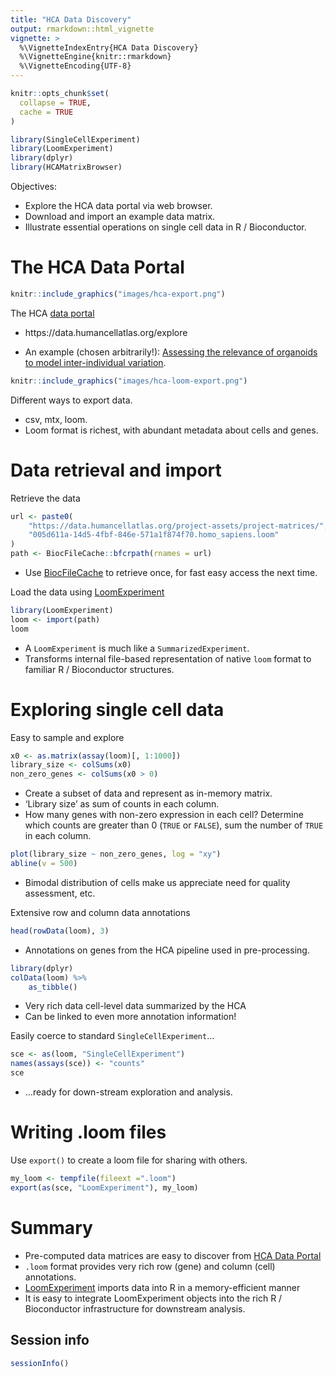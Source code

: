 ```yaml
---
title: "HCA Data Discovery"
output: rmarkdown::html_vignette
vignette: >
  %\VignetteIndexEntry{HCA Data Discovery}
  %\VignetteEngine{knitr::rmarkdown}
  %\VignetteEncoding{UTF-8}
---
```


```r
knitr::opts_chunk$set(
  collapse = TRUE,
  cache = TRUE
)
```

```r
library(SingleCellExperiment)
library(LoomExperiment)
library(dplyr)
library(HCAMatrixBrowser)
```

Objectives:

- Explore the HCA data portal via web browser.
- Download and import an example data matrix.
- Illustrate essential operations on single cell data in R / Bioconductor.

# The HCA Data Portal

```r
knitr::include_graphics("images/hca-export.png")
```

The HCA [data portal][HCADataPortal]

- https://data.humancellatlas.org/explore

- An example (chosen arbitrarily!): [Assessing the relevance of
  organoids to model inter-individual variation][eg1].

[eg1]: https://data.humancellatlas.org/explore/projects/005d611a-14d5-4fbf-846e-571a1f874f70

```r
knitr::include_graphics("images/hca-loom-export.png")
```

Different ways to export data.

- csv, mtx, loom.
- Loom format is richest, with abundant metadata about cells and genes.

# Data retrieval and import

Retrieve the data

```r
url <- paste0(
    "https://data.humancellatlas.org/project-assets/project-matrices/",
    "005d611a-14d5-4fbf-846e-571a1f874f70.homo_sapiens.loom"
)
path <- BiocFileCache::bfcrpath(rnames = url)
```

- Use [BiocFileCache][] to retrieve once, for fast easy access the next time.

Load the data using [LoomExperiment][]

```r
library(LoomExperiment)
loom <- import(path)
loom
```

- A `LoomExperiment` is much like a `SummarizedExperiment`.
- Transforms internal file-based representation of native `loom`
  format to familiar R / Bioconductor structures.

# Exploring single cell data

Easy to sample and explore

```r
x0 <- as.matrix(assay(loom)[, 1:1000])
library_size <- colSums(x0)
non_zero_genes <- colSums(x0 > 0)
```

- Create a subset of data and represent as in-memory matrix.
- 'Library size' as sum of counts in each column.
- How many genes with non-zero expression in each cell? Determine
  which counts are greater than 0 (`TRUE` or `FALSE`), sum the number
  of `TRUE` in each column.

```r
plot(library_size ~ non_zero_genes, log = "xy")
abline(v = 500)
```

- Bimodal distribution of cells make us appreciate need for quality
  assessment, etc.

Extensive row and column data annotations

```r
head(rowData(loom), 3)
```

- Annotations on genes from the HCA pipeline used in pre-processing.

```r
library(dplyr)
colData(loom) %>%
    as_tibble()
```

- Very rich data cell-level data summarized by the HCA
- Can be linked to even more annotation information!

Easily coerce to standard `SingleCellExperiment`...

```r
sce <- as(loom, "SingleCellExperiment")
names(assays(sce)) <- "counts"
sce
```

- ...ready for down-stream exploration and analysis.

# Writing .loom files

Use `export()` to create a loom file for sharing with others.

```r
my_loom <- tempfile(fileext =".loom")
export(as(sce, "LoomExperiment"), my_loom)
```

[BiocFileCache]: https://bioconductor.org/packages/BiocFileCache
[LoomExperiment]: https://bioconductor.org/packages/LoomExperiment

# Summary

- Pre-computed data matrices are easy to discover from [HCA Data
  Portal][HCADataPortal]
- `.loom` format provides very rich row (gene) and column (cell)
  annotations.
- [LoomExperiment][] imports data into R in a memory-efficient manner
- It is easy to integrate LoomExperiment objects into the rich R /
  Bioconductor infrastructure for downstream analysis.
  
## Session info

```r
sessionInfo()
```

[HCADataPortal]: https://data.humancellatlas.org/explore
